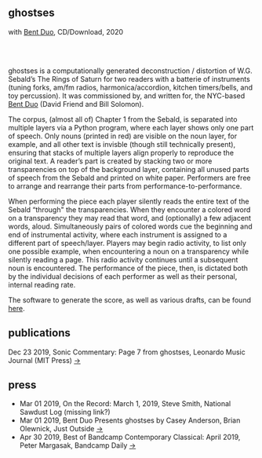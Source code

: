 ## ghostses
with [Bent Duo](https://www.bentduo.com/), CD/Download, 2020

<Cover src="AWP007-front_1000.jpg" />

<br/>

<Bandcamp album="1247137697" />

<br/>

<YouTube src="https://www.youtube.com/embed/he6IRPglWMk" />

ghostses is a computationally generated deconstruction / distortion of W.G. Sebald’s The Rings of Saturn for two readers with a batterie of instruments (tuning forks, am/fm radios, harmonica/accordion, kitchen timers/bells, and toy percussion). It was commissioned by, and written for, the NYC-based [Bent Duo](https://www.bentduo.com/) (David Friend and Bill Solomon).

The corpus, (almost all of) Chapter 1 from the Sebald, is separated into multiple layers via a Python program, where each layer shows only one part of speech. Only nouns (printed in red) are visible on the noun layer, for example, and all other text is invisble (though still technically present), ensuring that stacks of multiple layers align properly to reproduce the original text. A reader’s part is created by stacking two or more transparencies on top of the background layer, containing all unused parts of speech from the Sebald and printed on white paper. Performers are free to arrange and rearrange their parts from performance-to-performance.

When performing the piece each player silently reads the entire text of the Sebald “through" the transparencies. When they encounter a colored word on a transparency they may read that word, and (optionally) a few adjacent words, aloud. Simultaneously pairs of colored words cue the beginning and end of instrumental activity, where each instrument is assigned to a different part of speech/layer. Players may begin radio activity, to list only one possible example, when encountering a noun on a transparency while silently reading a page. This radio activity continues until a subsequent noun is encountered. The performance of the piece, then, is dictated both by the individual decisions of each performer as well as their personal, internal reading rate.

The software to generate the score, as well as various drafts, can be found [here](https://github.com/caseyanderson/ghostses).

## publications
Dec 23 2019, Sonic Commentary: Page 7 from ghostses, Leonardo Music Journal (MIT Press) [→](https://direct.mit.edu/lmj/article-abstract/doi/10.1162/lmj_a_01078/69865/Sonic-Commentary-Audio-Series-Volume-29?redirectedFrom=fulltext)

## press

* Mar 01 2019, On the Record: March 1, 2019, Steve Smith, National Sawdust Log (missing link?)
* Mar 01 2019, Bent Duo Presents ghostses by Casey Anderson, Brian Olewnick, Just Outside [→](https://olewnick.blogspot.com/2019/03/there-used-to-be-feature-in-cadence.html)
* Apr 30 2019, Best of Bandcamp Contemporary Classical: April 2019, Peter Margasak, Bandcamp Daily [→](https://daily.bandcamp.com/best-contemporary-classical/best-of-bandcamp-contemporary-classical-april-2019)
